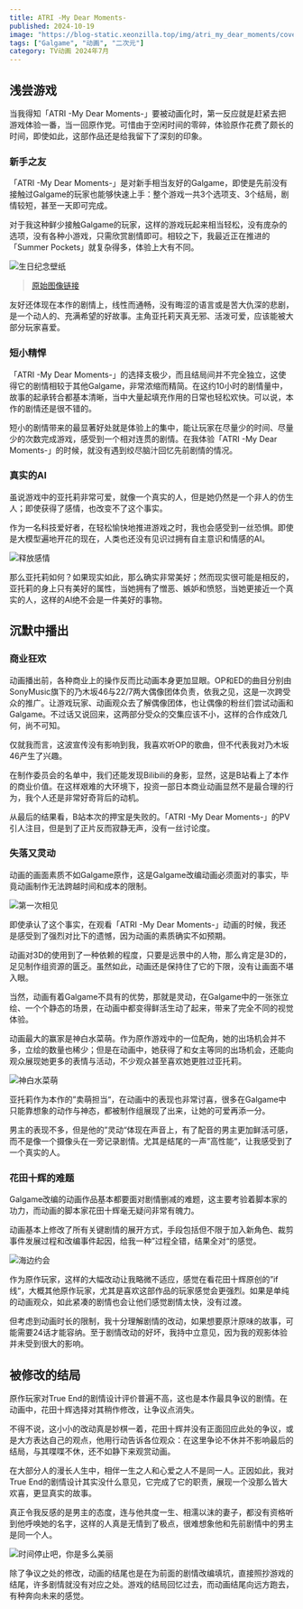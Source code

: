 ```yaml
---
title: ATRI -My Dear Moments-
published: 2024-10-19
image: "https://blog-static.xeonzilla.top/img/atri_my_dear_moments/cover.avif"
tags: ["Galgame", "动画", "二次元"]
category: TV动画 2024年7月
---
```

## 浅尝游戏
当我得知「ATRI -My Dear Moments-」要被动画化时，第一反应就是赶紧去把游戏体验一番，当一回原作党。可惜由于空闲时间的零碎，体验原作花费了颇长的时间，即使如此，这部作品还是给我留下了深刻的印象。

### 新手之友
「ATRI -My Dear Moments-」是对新手相当友好的Galgame，即使是先前没有接触过Galgame的玩家也能够快速上手：整个游戏一共3个选项支、3个结局，剧情较短，甚至一天即可完成。

对于我这种鲜少接触Galgame的玩家，这样的游戏玩起来相当轻松，没有庞杂的选项，没有各种小游戏，只需欣赏剧情即可。相较之下，我最近正在推进的「Summer Pockets」就复杂得多，体验上大有不同。

![生日纪念壁纸](https://blog-static.xeonzilla.top/img/atri_my_dear_moments/01.avif "生日纪念壁纸")

>[原始图像链接](https://atri-mdm.com/special/present_birthday/)

友好还体现在本作的剧情上，线性而通畅，没有晦涩的语言或是苦大仇深的悲剧，是一个动人的、充满希望的好故事。主角亚托莉天真无邪、活泼可爱，应该能被大部分玩家喜爱。

### 短小精悍
「ATRI -My Dear Moments-」的选择支极少，而且结局间并不完全独立，这使得它的剧情相较于其他Galgame，非常浓缩而精简。在这约10小时的剧情量中，故事的起承转合都基本清晰，当中大量起填充作用的日常也轻松欢快。可以说，本作的剧情还是很不错的。

短小的剧情带来的最显著好处就是体验上的集中，能让玩家在尽量少的时间、尽量少的次数完成游戏，感受到一个相对连贯的剧情。在我体验「ATRI -My Dear Moments-」的时候，就没有遇到绞尽脑汁回忆先前剧情的情况。

### 真实的AI
虽说游戏中的亚托莉非常可爱，就像一个真实的人，但是她仍然是一个非人的仿生人；即使获得了感情，也改变不了这个事实。

作为一名科技爱好者，在轻松愉快地推进游戏之时，我也会感受到一丝恐惧。即使是大模型遍地开花的现在，人类也还没有见识过拥有自主意识和情感的AI。

![释放感情](https://blog-static.xeonzilla.top/img/atri_my_dear_moments/02.avif "释放感情")

那么亚托莉如何？如果现实如此，那么确实非常美好；然而现实很可能是相反的，亚托莉的身上只有美好的属性，当她拥有了憎恶、嫉妒和愤怒，当她更接近一个真实的人，这样的AI绝不会是一件美好的事物。

## 沉默中播出
### 商业狂欢
动画播出前，各种商业上的操作反而比动画本身更加显眼。OP和ED的曲目分别由SonyMusic旗下的乃木坂46与22/7两大偶像团体负责，依我之见，这是一次跨受众的推广。让游戏玩家、动画观众去了解偶像团体，也让偶像的粉丝们尝试动画和Galgame。不过话又说回来，这两部分受众的交集应该不小，这样的合作成效几何，尚不可知。

仅就我而言，这波宣传没有影响到我，我喜欢听OP的歌曲，但不代表我对乃木坂46产生了兴趣。

在制作委员会的名单中，我们还能发现Bilibili的身影，显然，这是B站看上了本作的商业价值。在这样艰难的大环境下，投资一部日本商业动画显然不是最合理的行为，我个人还是非常好奇背后的动机。

从最后的结果看，B站本次的押宝是失败的。「ATRI -My Dear Moments-」的PV引人注目，但是到了正片反而寂静无声，没有一丝讨论度。

### 失落又灵动
动画的画面素质不如Galgame原作，这是Galgame改编动画必须面对的事实，毕竟动画制作无法跨越时间和成本的限制。

![第一次相见](https://blog-static.xeonzilla.top/img/atri_my_dear_moments/03.avif "第一次相见")

即使承认了这个事实，在观看「ATRI -My Dear Moments-」动画的时候，我还是感受到了强烈对比下的遗憾，因为动画的素质确实不如预期。

动画对3D的使用到了一种依赖的程度，只要是远景中的人物，那么肯定是3D的，足见制作组资源的匮乏。虽然如此，动画还是保持住了它的下限，没有让画面不堪入眼。

当然，动画有着Galgame不具有的优势，那就是灵动，在Galgame中的一张张立绘、一个个静态的场景，在动画中都变得鲜活生动了起来，带来了完全不同的视觉体验。

动画最大的赢家是神白水菜萌。作为原作游戏中的一位配角，她的出场机会并不多，立绘的数量也稀少；但是在动画中，她获得了和女主等同的出场机会，还能向观众展现她更多的表情与活动，不少观众甚至喜欢她更胜过亚托莉。

![神白水菜萌](https://blog-static.xeonzilla.top/img/atri_my_dear_moments/04.avif "神白水菜萌")

亚托莉作为本作的”卖萌担当“，在动画中的表现也非常讨喜，很多在Galgame中只能靠想象的动作与神态，都被制作组展现了出来，让她的可爱再添一分。

男主的表现不多，但是他的”灵动“体现在声音上，有了配音的男主更加鲜活可感，而不是像一个摄像头在一旁记录剧情。尤其是结尾的一声”高性能“，让我感受到了一个真实的人。

### 花田十辉的难题
Galgame改编的动画作品基本都要面对剧情删减的难题，这主要考验着脚本家的功力，而动画的脚本家花田十辉毫无疑问非常有魄力。

动画基本上修改了所有关键剧情的展开方式，手段包括但不限于加入新角色、裁剪事件发展过程和改编事件起因，给我一种”过程全错，结果全对“的感觉。

![海边约会](https://blog-static.xeonzilla.top/img/atri_my_dear_moments/05.avif "海边约会")

作为原作玩家，这样的大幅改动让我略微不适应，感觉在看花田十辉原创的”if线“，大概其他原作玩家，尤其是喜欢这部作品的玩家感觉会更强烈。如果是单纯的动画观众，如此紧凑的剧情也会让他们感觉剧情太快，没有过渡。

但考虑到动画时长的限制，我十分理解剧情的改动，如果想要原汁原味的故事，可能需要24话才能容纳。至于剧情改动的好坏，我持中立意见，因为我的观影体验并未受到很大的影响。

## 被修改的结局
原作玩家对True End的剧情设计评价普遍不高，这也是本作最具争议的剧情。在动画中，花田十辉选择对其稍作修改，让争议点消失。

不得不说，这小小的改动真是妙棋一着，花田十辉并没有正面回应此处的争议，或是大方表达自己的观点，他用行动告诉各位观众：在这里争论不休并不影响最后的结局，与其喋喋不休，还不如静下来观赏动画。

在大部分人的漫长人生中，相伴一生之人和心爱之人不是同一人。正因如此，我对True End的剧情设计其实没什么意见，它完成了它的职责，展现一个没那么皆大欢喜，更显真实的故事。

真正令我反感的是男主的态度，连与他共度一生、相濡以沫的妻子，都没有资格听到他呼唤她的名字，这样的人真是无情到了极点，很难想象他和先前剧情中的男主是同一个人。

![时间停止吧，你是多么美丽](https://blog-static.xeonzilla.top/img/atri_my_dear_moments/06.avif "时间停止吧，你是多么美丽")

除了争议之处的修改，动画的结尾也是在为前面的剧情改编填坑，直接照抄游戏的结尾，许多剧情就没有对应之处。游戏的结局回忆过去，而动画结尾向远方跑去，有种奔向未来的感觉。